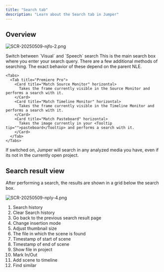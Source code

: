 ```yaml
---
title: "Search tab"
description: "Learn about the Search tab in Jumper"
---
```


## Overview

![SCR-20250509-njfo-2.png](/images/SCR-20250509-njfo-2.png)

<Steps>
  <Step title="Search mode switch">
    Switch between `Visual` and `Speech` search
  </Step>
  <Step title="Main search box">
    This is the main search box where you enter your search query.
  </Step>
  <Step title="Additional search methods">
    There are a few additional methods of searching. The exact behavior of these depend on the parent NLE.

    <Tabs>
      <Tab title="Premiere Pro">
        <Card title="Match Source Monitor" horizontal>
          Takes the frame currently visible in the Source Monitor and performs a search with it.
        </Card>
        <Card title="Match Timeline Monitor" horizontal>
          Takes the frame currently visible in the Timeline Monitor and performs a search with it.
        </Card>
        <Card title="Match Pasteboard" horizontal>
          Takes the image currently in your <Tooltip tip="">pasteboard</Tooltip> and performs a search with it.
        </Card>
      </Tab>
    </Tabs>
  </Step>
  <Step title="Search outside project">
    If switched on, Jumper will search in any analyzed media you have, even if its not in the currently open project.
  </Step>
</Steps>

## Search result view

After performing a search, the results are shown in a grid below the search box.

![SCR-20250509-nply-4.png](/images/SCR-20250509-nply-4.png)

 1. Search history
 2. Clear Search history
 3. Go back to the previous search result page
 4. Change insertion mode
 5. Adjust thumbnail size
 6. The file in which the scene is found
 7. Timestamp of start of scene
 8. Timestamp of end of scene
 9. Show file in project
10. Mark In/Out
11. Add scene to timeline
12. Find similar